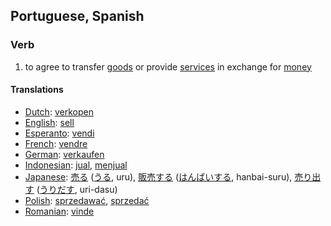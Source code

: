 ==Portuguese, Spanish==
===Verb===
# to agree to transfer [[good]]s or provide [[service]]s in exchange for [[money]]

====Translations====
*[[Dutch]]: [[verkopen]]
*[[English]]: [[sell]]
*[[Esperanto]]: [[vendi]]
*[[French]]: [[vendre]]
*[[German]]: [[verkaufen]]
*[[Indonesian]]: [[jual]], [[jual|menjual]]
*[[Japanese]]: [[売る]] ([[うる]], uru), [[販売]]する ([[はんばい]]する, hanbai-suru), [[売り出す]] ([[うりだす]], uri-dasu)
*[[Polish]]: [[sprzedawać]], [[sprzedać]] 
*[[Romanian]]: [[vinde]]